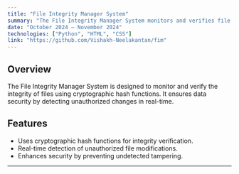 ```yaml
---
title: "File Integrity Manager System"
summary: "The File Integrity Manager System monitors and verifies file integrity using cryptographic hash functions, ensuring data security."
date: "October 2024 – November 2024"
technologies: ["Python", "HTML", "CSS"]
link: "https://github.com/Vishakh-Neelakantan/fim"
---
```


## Overview
The File Integrity Manager System is designed to monitor and verify the integrity of files using cryptographic hash functions. It ensures data security by detecting unauthorized changes in real-time.

## Features
- Uses cryptographic hash functions for integrity verification.
- Real-time detection of unauthorized file modifications.
- Enhances security by preventing undetected tampering.

---